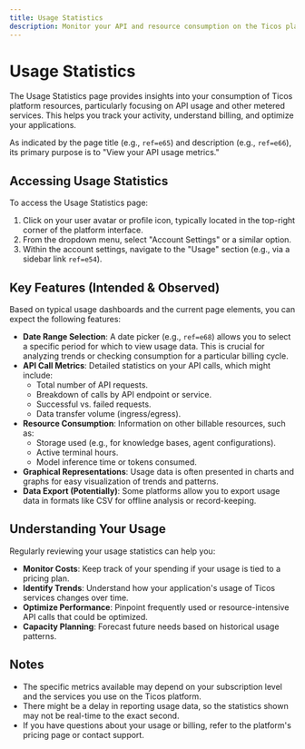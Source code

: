 ```yaml
---
title: Usage Statistics
description: Monitor your API and resource consumption on the Ticos platform.
---
```


# Usage Statistics

The Usage Statistics page provides insights into your consumption of Ticos platform resources, particularly focusing on API usage and other metered services. This helps you track your activity, understand billing, and optimize your applications.

As indicated by the page title (e.g., `ref=e65`) and description (e.g., `ref=e66`), its primary purpose is to "View your API usage metrics."

## Accessing Usage Statistics

To access the Usage Statistics page:

1.  Click on your user avatar or profile icon, typically located in the top-right corner of the platform interface.
2.  From the dropdown menu, select "Account Settings" or a similar option.
3.  Within the account settings, navigate to the "Usage" section (e.g., via a sidebar link `ref=e54`).

## Key Features (Intended & Observed)

Based on typical usage dashboards and the current page elements, you can expect the following features:

-   **Date Range Selection**: A date picker (e.g., `ref=e68`) allows you to select a specific period for which to view usage data. This is crucial for analyzing trends or checking consumption for a particular billing cycle.
-   **API Call Metrics**: Detailed statistics on your API calls, which might include:
    -   Total number of API requests.
    -   Breakdown of calls by API endpoint or service.
    -   Successful vs. failed requests.
    -   Data transfer volume (ingress/egress).
-   **Resource Consumption**: Information on other billable resources, such as:
    -   Storage used (e.g., for knowledge bases, agent configurations).
    -   Active terminal hours.
    -   Model inference time or tokens consumed.
-   **Graphical Representations**: Usage data is often presented in charts and graphs for easy visualization of trends and patterns.
-   **Data Export (Potentially)**: Some platforms allow you to export usage data in formats like CSV for offline analysis or record-keeping.

## Understanding Your Usage

Regularly reviewing your usage statistics can help you:

-   **Monitor Costs**: Keep track of your spending if your usage is tied to a pricing plan.
-   **Identify Trends**: Understand how your application's usage of Ticos services changes over time.
-   **Optimize Performance**: Pinpoint frequently used or resource-intensive API calls that could be optimized.
-   **Capacity Planning**: Forecast future needs based on historical usage patterns.

## Notes

-   The specific metrics available may depend on your subscription level and the services you use on the Ticos platform.
-   There might be a delay in reporting usage data, so the statistics shown may not be real-time to the exact second.
-   If you have questions about your usage or billing, refer to the platform's pricing page or contact support.
